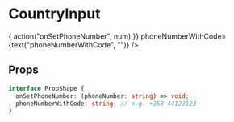 
<Meta title="CountryInput" component={CountryInput} />

# CountryInput

<Preview>
  <Story name="Default">
    <CountryInput
      onSetPhoneNumber={(num) => { action("onSetPhoneNumber", num) }}
      phoneNumberWithCode={text("phoneNumberWithCode", "")}
    />
  </Story>
</Preview>

## Props
```ts
interface PropShape {
  onSetPhoneNumber: (phoneNumber: string) => void;
  phoneNumberWithCode: string; // e.g. +358 44123123
}
```
<Props of={CountryInput} />

